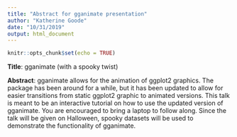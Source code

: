 ```yaml
---
title: "Abstract for gganimate presentation"
author: "Katherine Goode"
date: "10/31/2019"
output: html_document
---
```


```r
knitr::opts_chunk$set(echo = TRUE)
```

**Title**: gganimate (with a spooky twist)

**Abstract**: gganimate allows for the animation of ggplot2 graphics. The package has been around for a while, but it has been updated to allow for easier transitions from static ggplot2 graphic to animated versions. This talk is meant to be an interactive tutorial on how to use the updated version of gganimate. You are encouraged to bring a laptop to follow along. Since the talk will be given on Halloween, spooky datasets will be used to demonstrate the functionality of gganimate.